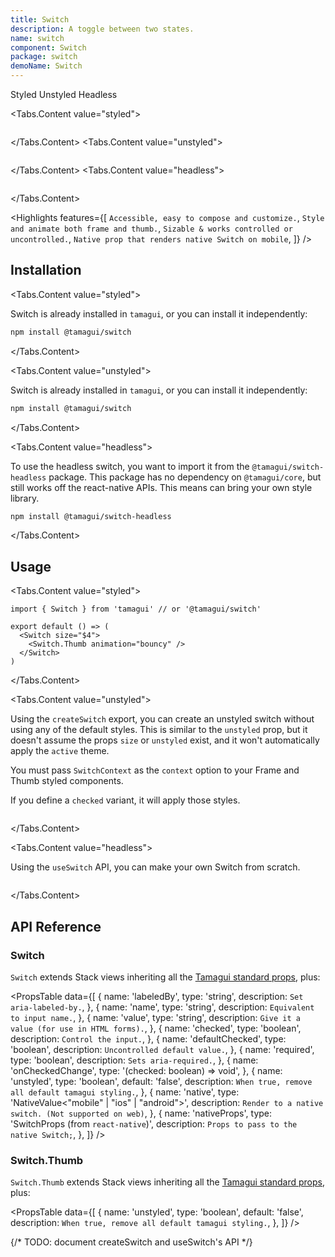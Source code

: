 ```yaml
---
title: Switch
description: A toggle between two states.
name: switch
component: Switch
package: switch
demoName: Switch
---
```


<InstallBanner name="@tamagui/switch" />

<YStack className="is-sticky" />

<Tabs id="type" defaultValue="styled">
<Tabs.List>
  <TooltipSimple label="With Tamagui's default styles">
    <Tabs.Tab value="styled">Styled</Tabs.Tab>
  </TooltipSimple>
  <TooltipSimple label="No default styles, easy to customize">
    <Tabs.Tab value="unstyled">Unstyled</Tabs.Tab>
  </TooltipSimple>
  <TooltipSimple label="No dependency on Tamagui's core">
    <Tabs.Tab value="headless" label="No styles and no dependency on Tamagui's styling">Headless</Tabs.Tab>
  </TooltipSimple>
</Tabs.List>

<HeroContainer showAnimationDriverControl>
  <Tabs.Content
    value="styled"
    justifyContent="center"
    alignItems="center"
    width="100%"
  >
    <SwitchDemo />
  </Tabs.Content>
  <Tabs.Content
    value="unstyled"
    justifyContent="center"
    alignItems="center"
    width="100%"
  >
    <SwitchUnstyledDemo />
  </Tabs.Content>
  <Tabs.Content
    value="headless"
    justifyContent="center"
    alignItems="center"
    width="100%"
  >
    <SwitchHeadlessDemo />
  </Tabs.Content>
</HeroContainer>

<Tabs.Content value="styled">
  ```tsx hero template=Switch

````
</Tabs.Content>
<Tabs.Content value="unstyled">
```tsx hero template=SwitchUnstyled

````

</Tabs.Content>
  <Tabs.Content value="headless">
  ```tsx hero template=SwitchHeadless

````
</Tabs.Content>



<Highlights
features={[
  `Accessible, easy to compose and customize.`,
  `Style and animate both frame and thumb.`,
  `Sizable & works controlled or uncontrolled.`,
  `Native prop that renders native Switch on mobile`,
]}
/>


## Installation

<Tabs.Content value="styled">

Switch is already installed in `tamagui`, or you can install it independently:

```bash
npm install @tamagui/switch
````

</Tabs.Content>

<Tabs.Content value="unstyled">

Switch is already installed in `tamagui`, or you can install it independently:

```bash
npm install @tamagui/switch
```

</Tabs.Content>

<Tabs.Content value="headless">

To use the headless switch, you want to import it from the
`@tamagui/switch-headless` package. This package has no dependency on
`@tamagui/core`, but still works off the react-native APIs.
This means can bring your own style library.

```bash
npm install @tamagui/switch-headless
```

</Tabs.Content>

## Usage

<Tabs.Content value="styled">

```tsx
import { Switch } from 'tamagui' // or '@tamagui/switch'

export default () => (
  <Switch size="$4">
    <Switch.Thumb animation="bouncy" />
  </Switch>
)
```

</Tabs.Content>

<Tabs.Content value="unstyled">

Using the `createSwitch` export, you can create an unstyled switch without using
any of the default styles. This is similar to the `unstyled` prop, but it
doesn't assume the props `size` or `unstyled` exist, and it won't automatically
apply the `active` theme.

You must pass `SwitchContext` as the `context` option to your Frame and Thumb
styled components.

If you define a `checked` variant, it will apply those styles.

```tsx template=SwitchUnstyled

```

</Tabs.Content>

<Tabs.Content value="headless">

Using the `useSwitch` API, you can make your own Switch from scratch.

```tsx template=SwitchHeadless

```

</Tabs.Content>

## API Reference

### Switch

`Switch` extends Stack views inheriting all the
[Tamagui standard props](/docs/intro/props), plus:

<PropsTable
  data={[
    {
      name: 'labeledBy',
      type: 'string',
      description: `Set aria-labeled-by.`,
    },
    {
      name: 'name',
      type: 'string',
      description: `Equivalent to input name.`,
    },
    {
      name: 'value',
      type: 'string',
      description: `Give it a value (for use in HTML forms).`,
    },
    {
      name: 'checked',
      type: 'boolean',
      description: `Control the input.`,
    },
    {
      name: 'defaultChecked',
      type: 'boolean',
      description: `Uncontrolled default value.`,
    },
    {
      name: 'required',
      type: 'boolean',
      description: `Sets aria-required.`,
    },
    {
      name: 'onCheckedChange',
      type: '(checked: boolean) => void',
    },
    {
      name: 'unstyled',
      type: 'boolean',
      default: 'false',
      description: `When true, remove all default tamagui styling.`,
    },
    {
      name: 'native',
      type: 'NativeValue<"mobile" | "ios" | "android">',
      description: `Render to a native switch. (Not supported on web)`,
    },
    {
      name: 'nativeProps',
      type: 'SwitchProps (from `react-native`)',
      description: `Props to pass to the native Switch;`,
    },
  ]}
/>

### Switch.Thumb

`Switch.Thumb` extends Stack views inheriting all the
[Tamagui standard props](/docs/intro/props), plus:

<PropsTable
  data={[
    {
      name: 'unstyled',
      type: 'boolean',
      default: 'false',
      description: `When true, remove all default tamagui styling.`,
    },
  ]}
/>

</Tabs>

{/* TODO: document createSwitch and useSwitch's API */}
